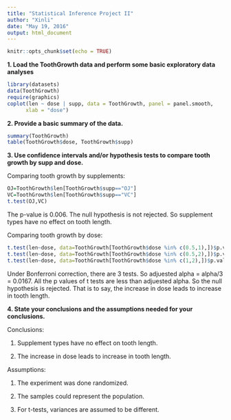 ```yaml
---
title: "Statistical Inference Project II"
author: "Xinli"
date: "May 19, 2016"
output: html_document
---
```


```r
knitr::opts_chunk$set(echo = TRUE)
```


**1. Load the ToothGrowth data and perform some basic exploratory data analyses**
```r
library(datasets)
data(ToothGrowth)
require(graphics)
coplot(len ~ dose | supp, data = ToothGrowth, panel = panel.smooth,
      xlab = "dose")
```


**2. Provide a basic summary of the data.**
```r
summary(ToothGrowth)
table(ToothGrowth$dose, ToothGrowth$supp)
```


**3. Use confidence intervals and/or hypothesis tests to compare tooth growth by supp and dose.** 

Comparing tooth growth by supplements:
```r
OJ=ToothGrowth$len[ToothGrowth$supp=="OJ"]
VC=ToothGrowth$len[ToothGrowth$supp=="VC"]
t.test(OJ,VC)
```
The p-value is 0.006. The null hypothesis is not rejected. So supplement types have no effect on tooth length.


Comparing tooth growth by dose:
```r
t.test(len~dose, data=ToothGrowth[ToothGrowth$dose %in% c(0.5,1),])$p.value
t.test(len~dose, data=ToothGrowth[ToothGrowth$dose %in% c(0.5,2),])$p.value
t.test(len~dose, data=ToothGrowth[ToothGrowth$dose %in% c(1,2),])$p.value
```

Under Bonferroni correction, there are 3 tests. So adjuested alpha = alpha/3 = 0.0167. All the p values of t tests are less than adjuested alpha. So the null hypothesis is rejected. That is to say, the increase in dose leads to increase in tooth length.


**4. State your conclusions and the assumptions needed for your conclusions.**


Conclusions:

1. Supplement types have no effect on tooth length.

2. The increase in dose leads to increase in tooth length.


Assumptions:

1. The experiment was done randomized.

2. The samples could represent the population.

3. For t-tests, variances are assumed to be different. 